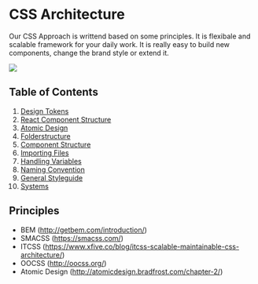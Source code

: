 
<Meta title='1.Docs|01-Intro'/>

# CSS Architecture
Our CSS Approach is writtend based on some principles. It is flexibale and scalable framework for your daily work. It is really easy to build new components, change the brand style or extend it. 

<img src={imgIntro} />

## Table of Contents
1. [Design Tokens](#design-tokens)
2. [React Component Structure](#react-structure)
3. [Atomic Design](#atomic-design)
4. [Folderstructure](#folderstructure)
5. [Component Structure](#component-structure)
6. [Importing Files](#importing-files)
7. [Handling Variables](#handling-variables)
8. [Naming Convention](#naming-convention)
9. [General Styleguide](#general-styleguide)
10. [Systems](#systems)

## Principles
* BEM (http://getbem.com/introduction/)
* SMACSS (https://smacss.com/)
* ITCSS (https://www.xfive.co/blog/itcss-scalable-maintainable-css-architecture/)
* OOCSS (http://oocss.org/)
* Atomic Design (http://atomicdesign.bradfrost.com/chapter-2/)